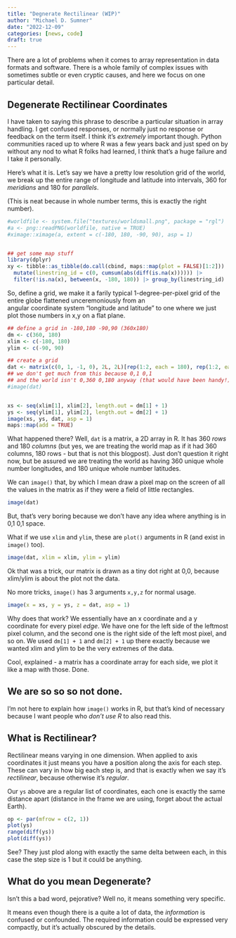 ```yaml
---
title: "Degnerate Rectilinear (WIP)"
author: "Michael D. Sumner"
date: "2022-12-09"
categories: [news, code]
draft: true
---
```


There are a lot of problems when it comes to array representation in data formats and software. There is a 
whole family of complex issues with sometimes subtle or even cryptic causes, and here we focus on one particular
detail. 

## Degenerate Rectilinear Coordinates

I have taken to saying this phrase to describe a particular situation in array handling. I get confused responses, or normally just no
response or feedback on the term itself. I think it's *extremely* important though. Python communities raced up to where R was a few years back and just sped on by without any nod to what R folks had learned, I think that's a huge failure and I take it personally. 

Here's what it is. Let's say we have a pretty low resolution grid of the world, we break up the entire range of
longitude and latitude into intervals, 360 for *meridians* and 180 for *parallels*. 

(This is neat because in whole number terms, this is exactly the right number). 

```r
#worldfile <- system.file("textures/worldsmall.png", package = "rgl")
#a <- png::readPNG(worldfile, native = TRUE)
#ximage::ximage(a, extent = c(-180, 180, -90, 90), asp = 1)


## get some map stuff
library(dplyr)
xy <- tibble::as_tibble(do.call(cbind, maps::map(plot = FALSE)[1:2])) |> 
  mutate(linestring_id = c(0, cumsum(abs(diff(is.na(x)))))) |> 
  filter(!is.na(x), between(x, -180, 180)) |> group_by(linestring_id) 

```

So, define a grid, we make it a farily typical 1-degree-per-pixel grid of the entire globe flattened unceremoniously from an  
angular coordinate system "longitude and latitude" to one where we just plot those numbers in x,y on a flat plane. 

```r
## define a grid in -180,180 -90,90 (360x180)
dm <- c(360, 180)
xlim <- c(-180, 180)
ylim <- c(-90, 90)

## create a grid
dat <- matrix(c(0, 1, -1, 0), 2L, 2L)[rep(1:2, each = 180), rep(1:2, each = 90)]
## we don't get much from this because 0,1 0,1
## and the world isn't 0,360 0,180 anyway (that would have been handy!)
#image(dat)


xs <- seq(xlim[1], xlim[2], length.out = dm[1] + 1)
ys <- seq(ylim[1], ylim[2], length.out = dm[2] + 1)
image(xs, ys, dat, asp = 1)
maps::map(add = TRUE)

```

What happened there? Well, `dat` is a matrix, a 2D array in R. It has 360 *rows* and 180 *columns* (but yes, we are treating the world map as if it had 360 columns, 180 rows - but that is not this blogpost).  Just don't question it right now, but be assured we are treating the world as having 360 unique whole number longitudes, and 180 unique whole number latitudes. 

We can `image()` that, by which I mean draw a pixel map on the screen of all the values in the matrix as if they were a field of little rectangles. 

```r
image(dat)
```

But, that's very boring because we don't have any idea where anything is in 0,1 0,1 space. 

What if we use `xlim` and `ylim`, these are `plot()` arguments in R (and exist in `image()` too). 

```r
image(dat, xlim = xlim, ylim = ylim)
```

Ok that was  a trick, our matrix is drawn as a tiny dot right at 0,0, because xlim/ylim is about the plot not the data. 

No more tricks, `image()` has 3 arguments `x,y,z` for normal usage. 

```r
image(x = xs, y = ys, z = dat, asp = 1)
```


Why does that work? We essentially have an x coordinate and a y coordinate for every pixel *edge*. We have one for the left side of the leftmost pixel column, and the second one is the right side of the left most pixel, and so on. We used `dm[1] + 1` and `dm[2] + 1` up there exactly because we wanted xlim and ylim to be the very extremes of the data. 

Cool, explained - a matrix has a coordinate array for each side, we plot it like a map with those. Done. 

## We are so so so not done. 

I'm not here to explain how `image()` works in R, but that's kind of necessary because I want people who *don't use R* to also read this. 


## What is Rectilinear?

Rectilinear means varying in one dimension. When applied to axis coordinates it just means you have a position along the axis for each step. These can vary in how big each step is, and that is exactly when we say it's *rectilinear*, because otherwise it's *regular*. 

Our `ys` above are a regular list of coordinates, each one is exactly the same distance apart (distance in the frame we are using, forget about the actual Earth). 

```r
op <- par(mfrow = c(2, 1))
plot(ys)
range(diff(ys))
plot(diff(ys))
```

See? They just plod along with exactly the same delta between each, in this case the step size is 1 but it could be anything. 

## What do you mean Degenerate? 

Isn't this a bad word, pejorative? Well no, it means something very specific. 

<def>

It means even though there is a quite a lot of data,  the *information* is confused or confounded. The required
information could be expressed very compactly, but it's actually obscured by the details. 
